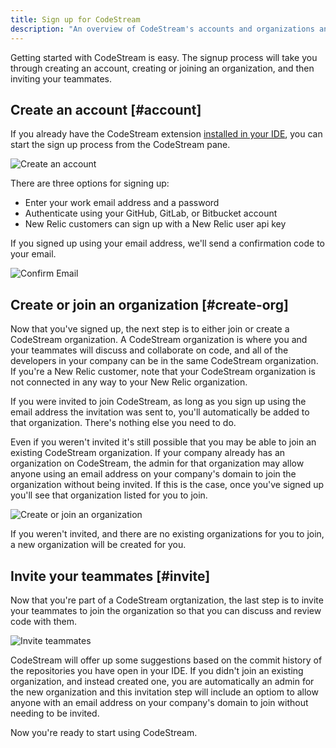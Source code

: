 ```yaml
---
title: Sign up for CodeStream
description: "An overview of CodeStream's accounts and organizations and how to set those up for your team."
---
```


Getting started with CodeStream is easy. The signup process will take you
through creating an account, creating or joining an organization, and then
inviting your teammates.

## Create an account [#account]

If you already have the CodeStream extension [installed in your
IDE](/docs/codestream/start-here/install-codestream), you can start the sign up
process from the CodeStream pane.

![Create an account](./images/CreateAnAccount6.png)

There are three options for signing up:

* Enter your work email address and a password 
* Authenticate using your GitHub, GitLab, or Bitbucket account
* New Relic customers can sign up with a New Relic user api key

If you signed up using your email address, we'll send a confirmation code to your email.

![Confirm Email](./images/EmailConfirmation1.png)

## Create or join an organization [#create-org]

Now that you've signed up, the next step is to either join or create a
CodeStream organization. A CodeStream organization is where you and your
teammates will discuss and collaborate on code, and all of the developers in
your company can be in the same CodeStream organization. If you're a New Relic
customer, note that your CodeStream organization is not connected in any way to
your New Relic organization.

If you were invited to join CodeStream, as long as you sign up using the email
address the invitation was sent to, you'll automatically be added to that
organization. There's nothing else you need to do.

Even if you weren't invited it's still possible that you may be able to join an
existing CodeStream organization. If your company already has an organization on
CodeStream, the admin for that organization may allow anyone using an email
address on your company's domain to join the organization without being invited.
If this is the case, once you've signed up you'll see that organization listed
for you to join.

![Create or join an organization](./images/CreateOrJoinOrg.png)

If you weren't invited, and there are no existing organizations for you to join,
a new organization will be created for you.

## Invite your teammates [#invite]

Now that you're part of a CodeStream orgtanization, the last step is to invite
your teammates to join the organization so that you can discuss and review code
with them.

![Invite teammates](./images/InviteTeammates.png)

CodeStream will offer up some suggestions based on the commit history of the
repositories you have open in your IDE. If you didn't join an existing
organization, and instead created one, you are automatically an admin for the
new organization and this invitation step will include an optiom to allow anyone
with an email address on your company's domain to join without needing to be
invited.

Now you're ready to start using CodeStream.